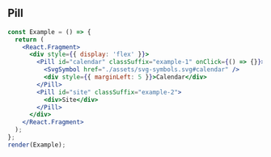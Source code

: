 
## Pill

```jsx live=true
const Example = () => {
  return (
    <React.Fragment>
      <div style={{ display: 'flex' }}>
        <Pill id="calendar" classSuffix="example-1" onClick={() => {}}>
          <SvgSymbol href="./assets/svg-symbols.svg#calendar" />
          <div style={{ marginLeft: 5 }}>Calendar</div>
        </Pill>
        <Pill id="site" classSuffix="example-2">
          <div>Site</div>
        </Pill>
      </div>
    </React.Fragment>
  );
};
render(Example);
```

<Props componentName="Pill" />
